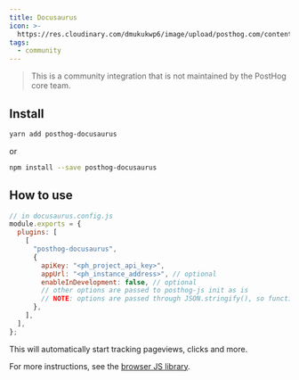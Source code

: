 ```yaml
---
title: Docusaurus
icon: >-
  https://res.cloudinary.com/dmukukwp6/image/upload/posthog.com/contents/images/docs/integrate/frameworks/docusaurus.svg
tags:
  - community
---
```


> This is a community integration that is not maintained by the PostHog core team.

## Install

```bash
yarn add posthog-docusaurus
```

or

```bash
npm install --save posthog-docusaurus
```

## How to use

```js
// in docusaurus.config.js
module.exports = {
  plugins: [
    [
      "posthog-docusaurus",
      {
        apiKey: "<ph_project_api_key>",
        appUrl: "<ph_instance_address>", // optional
        enableInDevelopment: false, // optional
        // other options are passed to posthog-js init as is
        // NOTE: options are passed through JSON.stringify(), so functions (such as `sanitize_properties`) are not supported.
      },
    ],
  ],
};
```

This will automatically start tracking pageviews, clicks and more.

For more instructions, see the [browser JS library](/docs/integrate/client/js).
